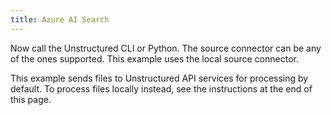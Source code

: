 ```yaml
---
title: Azure AI Search
---
```



<NewDocument />


<SharedAzureAIS />

Now call the Unstructured CLI or Python. The source connector can be any of the ones supported. This example uses the local source connector.

This example sends files to Unstructured API services for processing by default. To process files locally instead, see the instructions at the end of this page.


<CodeGroup>
  <AzureAISAPISh />
  <AzureAISAPIPyV2 />
  <AzureAISAPIPyV1 />
</CodeGroup>


<SharedPartitionByAPIOSS/>
